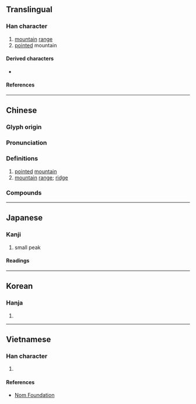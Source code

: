 {{also|峦}}
{{character info}}
==Translingual==

===Han character===
{{Han char|rn=46|rad=山|as=19|sn=22|four=22772|canj=VFU|ids=⿱䜌山}}

# [[mountain]] [[range]]
# [[point]]ed mountain

====Derived characters====
* {{l|mul|𧖖}}

====References====
{{Han ref|kx=0322.430|dkj=08640|dj=0623.090|hdz=10808.120|uh=5DD2}}

----

==Chinese==
{{zh-forms|s=峦}}

===Glyph origin===
{{Han etym}}

===Pronunciation===
{{zh-pron
|m=luán
|c=lyun4
|mn=loân
|mn-t=luang5/luêng5
|mn-t_note=luang5 - Shantou; luêng5 - Chaozhou
|mc=y
|oc=y
|cat=
}}

===Definitions===
{{zh-hanzi}}

# [[point]]ed [[mountain]]
# [[mountain]] [[range]]; [[ridge]]

===Compounds===
{{zh-der|封巒|層巒疊嶂|山巒|岡巒|峰巒|巒兄巒弟|疊嶺層巒|萬巒鄉|秀姑巒溪|萬巒}}

----

==Japanese==
{{ja-kanji forms|峦|巒|ex=y}}

===Kanji===
{{ja-kanji|grade=|rs=山19|shin=峦}}

# small peak

====Readings====
{{ja-readings
|goon=らん
|kanon=らん
|kun=みね-
}}

----

==Korean==

===Hanja===
{{ko-hanja|만}}

# {{rfdef|ko|sort=山19}}

----

==Vietnamese==

===Han character===
{{vi-readings|rs=山19|reading=loại}}

# {{rfdef|vi|sort=山19}}

====References====
* [http://nomfoundation.org/common/nom_details.php?codepoint=5dd2 Nom Foundation]